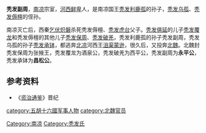 '''秃发副周'''，[[南凉|南凉]]宗室，[[河西鲜卑|河西鲜卑]]人，是南凉国王[[秃发利鹿孤|秃发利鹿孤]]的孙子，[[秃发乌孤|秃发乌孤]]、[[秃发傉檀|秃发傉檀]]的侄孙。

南凉灭亡后，西秦[[乞伏炽磐|乞伏炽磐]]杀死秃发傉檀、[[秃发虎台|秃发虎台]]父子。[[秃发俱延|秃发俱延]]的儿子[[秃发覆龙|秃发覆龙]]和秃发傉檀的其他儿子[[秃发保周|秃发保周]]、[[秃发破羌|秃发破羌]]，秃发利鹿孤的孙子秃发副周，秃发乌孤的孙子[[秃发承钵|秃发承钵]]，都逃奔[[北凉|北凉]]河西王[[沮渠蒙逊|沮渠蒙逊]]，很久后，又投奔[[北魏|北魏]]。北魏封秃发保周为张掖王，秃发覆龙为酒泉公，秃发破羌为西平公，秃发副周为'''永平公'''，秃发承钵为'''昌松公'''。

==参考资料==
*《[[资治通鉴|资治通鉴]]》晋纪
{{DEFAULTSORT:T}}
[[Category:南凉|Category:南凉]]
[[category:五胡十六國军事人物|category:五胡十六國军事人物]]
[[category:北魏官员|category:北魏官员]]
[[Category:秃发氏|Category:秃发氏]]